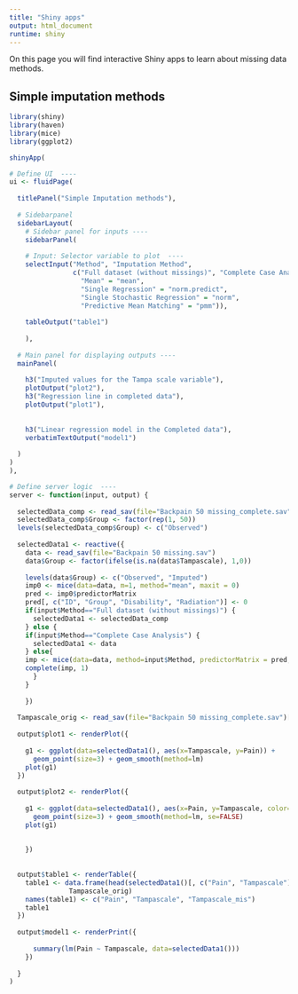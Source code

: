 ```yaml
---
title: "Shiny apps"
output: html_document
runtime: shiny
---
```


On this page you will find interactive Shiny apps to learn about missing data methods. 

## Simple imputation methods

```r

library(shiny)
library(haven)
library(mice)
library(ggplot2)

shinyApp(

# Define UI  ----
ui <- fluidPage(
  
  titlePanel("Simple Imputation methods"),
  
  # Sidebarpanel
  sidebarLayout(
    # Sidebar panel for inputs ----
    sidebarPanel(
    
    # Input: Selector variable to plot  ----
    selectInput("Method", "Imputation Method", 
                c("Full dataset (without missings)", "Complete Case Analysis", 
                  "Mean" = "mean",
                  "Single Regression" = "norm.predict",
                  "Single Stochastic Regression" = "norm",
                  "Predictive Mean Matching" = "pmm")),
    
    tableOutput("table1")
    
    ),
  
  # Main panel for displaying outputs ----
  mainPanel(
    
    h3("Imputed values for the Tampa scale variable"),
    plotOutput("plot2"),
    h3("Regression line in completed data"),
    plotOutput("plot1"),
    
   
    h3("Linear regression model in the Completed data"),
    verbatimTextOutput("model1")
    
  )
)
),

# Define server logic  ----
server <- function(input, output) {
  
  selectedData_comp <- read_sav(file="Backpain 50 missing_complete.sav")
  selectedData_comp$Group <- factor(rep(1, 50))
  levels(selectedData_comp$Group) <- c("Observed")
  
  selectedData1 <- reactive({
    data <- read_sav(file="Backpain 50 missing.sav")
    data$Group <- factor(ifelse(is.na(data$Tampascale), 1,0))
    
    levels(data$Group) <- c("Observed", "Imputed")
    imp0 <- mice(data=data, m=1, method="mean", maxit = 0)
    pred <- imp0$predictorMatrix
    pred[, c("ID", "Group", "Disability", "Radiation")] <- 0
    if(input$Method=="Full dataset (without missings)") {
      selectedData1 <- selectedData_comp 
    } else {
    if(input$Method=="Complete Case Analysis") {
      selectedData1 <- data 
    } else{
    imp <- mice(data=data, method=input$Method, predictorMatrix = pred, m=1, maxit = 1, seed=1232)
    complete(imp, 1)
      }
    }
    
    }) 
  
  Tampascale_orig <- read_sav(file="Backpain 50 missing_complete.sav")[1:20, "Tampascale"]
  
  output$plot1 <- renderPlot({ 
    
    g1 <- ggplot(data=selectedData1(), aes(x=Tampascale, y=Pain)) + 
      geom_point(size=3) + geom_smooth(method=lm) 
    plot(g1)
  })  
  
  output$plot2 <- renderPlot({ 
    
    g1 <- ggplot(data=selectedData1(), aes(x=Pain, y=Tampascale, color=factor(Group))) + 
      geom_point(size=3) + geom_smooth(method=lm, se=FALSE) 
    plot(g1)
  
    
    })  
  
  
  output$table1 <- renderTable({
    table1 <- data.frame(head(selectedData1()[, c("Pain", "Tampascale")],20), 
               Tampascale_orig)
    names(table1) <- c("Pain", "Tampascale", "Tampascale_mis")
    table1
  })
  
  output$model1 <- renderPrint({
      
      summary(lm(Pain ~ Tampascale, data=selectedData1()))
    })
  
  }
)


```


